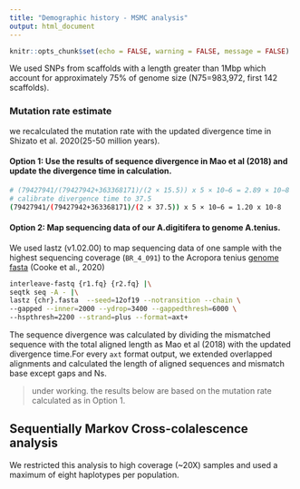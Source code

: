 ```yaml
---
title: "Demographic history - MSMC analysis"
output: html_document
---
```


```r
knitr::opts_chunk$set(echo = FALSE, warning = FALSE, message = FALSE)
```

We used SNPs from scaffolds with a length greater than 1Mbp which account for approximately 75% of genome size (N75=983,972, first 142 scaffolds).

### Mutation rate estimate
we recalculated the mutation rate with the updated divergence time in Shizato et al. 2020(25-50 million years).

#### Option 1: Use the results of sequence divergence in Mao et al (2018) and update the divergence time in calculation.

```bash
# (79427941/(79427942+363368171)/(2 × 15.5)) x 5 × 10−6 = 2.89 × 10−8
# calibrate divergence time to 37.5
(79427941/(79427942+363368171)/(2 × 37.5)) x 5 × 10−6 = 1.20 x 10-8
```

#### Option 2: Map sequencing data of our A.digitifera to genome A.tenius.
We used lastz (v1.02.00) to map sequencing data of one sample with the highest sequencing coverage (`BR_4_091`) to the Acropora tenius [genome fasta](http://aten.reefgenomics.org/download/) (Cooke et al., 2020)

```bash
interleave-fastq {r1.fq} {r2.fq} |\
seqtk seq -A - |\
lastz {chr}.fasta  --seed=12of19 --notransition --chain \
--gapped --inner=2000 --ydrop=3400 --gappedthresh=6000 \
--hspthresh=2200 --strand=plus --format=axt+ 
```
The sequence divergence was calculated by dividing the mismatched sequence with the total aligned length as Mao et al (2018) with the updated divergence time.For every `axt` format output, we extended overlapped alignments and calculated the length of aligned sequences and mismatch base except gaps and Ns.

> under working. the results below are based on the mutation rate calculated as in Option 1.

## Sequentially Markov Cross-colalescence analysis
We restricted this analysis to high coverage (~20X) samples and used a maximum of eight haplotypes per population.
